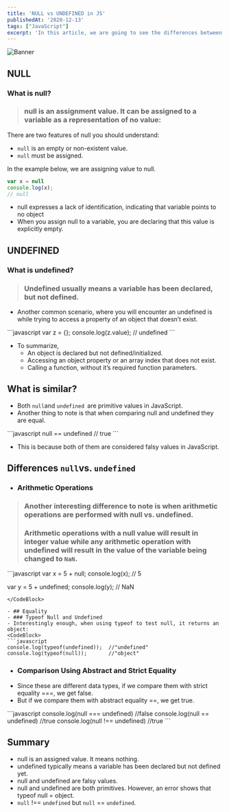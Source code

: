 ```yaml
---
title: 'NULL vs UNDEFINED in JS'
publishedAt: '2020-12-13'
tags: ["JavaScript"]
excerpt: 'In this article, we are going to see the differences between null & undefined in javascript'
---
```


![Banner](static/images/blog/null_undefined.png)

## NULL
### What is null?
> ### null is an assignment value. It can be assigned to a variable as a representation of no value:

There are two features of null you should understand:
- `null` is an empty or non-existent value.
- `null` must be assigned.

In the example below, we are assigning value to null.
<CodeBlock>
```javascript
var x = null
console.log(x);
// null 
```
</CodeBlock>

- null expresses a lack of identification, indicating that variable points to no object
- When you assign null to a variable, you are declaring that this value is explicitly empty.

## UNDEFINED
### What is undefined?
> ### Undefined usually means a variable has been declared, but not defined.
- Another common scenario, where you will encounter an undefined is while trying to access a property of an object that doesn’t exist.

<CodeBlock>
```javascript
var z = {};
console.log(z.value);
// undefined
```
</CodeBlock>

- To summarize,
   - An object is declared but not defined/initialized.
   - Accessing an object property or an array index that does not exist.
   - Calling a function, without it’s required function parameters.

## What is similar?
- Both `null`and `undefined `are primitive values in JavaScript. 
- Another thing to note is that when comparing null and undefined they are equal. 
<CodeBlock>
```javascript
null == undefined
// true
```
</CodeBlock>

- This is because both of them are considered falsy values in JavaScript.

## Differences `null`vs. `undefined`
- ### Arithmetic Operations
> ### Another interesting difference to note is when arithmetic operations are performed with null vs. undefined.   
> ### Arithmetic operations with a null value will result in integer value while any arithmetic operation with undefined will result in the value of the variable being changed to `NaN`.

<CodeBlock>
```javascript
var x = 5 + null;
console.log(x);
// 5

var y = 5 + undefined;
console.log(y);
// NaN 
```
</CodeBlock>

- ## Equality
- ### Typeof Null and Undefined
- Interestingly enough, when using typeof to test null, it returns an object:
<CodeBlock>
```javascript
console.log(typeof(undefined));  //"undefined"
console.log(typeof(null));       //"object"
```
</CodeBlock>

- ### Comparison Using Abstract and Strict Equality
- Since these are different data types, if we compare them with strict equality ===, we get false.
- But if we compare them with abstract equality ==, we get true.

<CodeBlock>
```javascript
console.log(null === undefined)    //false
console.log(null == undefined)     //true
console.log(null !== undefined)    //true
```
</CodeBlock>

 ## Summary
- null is an assigned value. It means nothing.
- undefined typically means a variable has been declared but not defined yet.
- null and undefined are falsy values.
- null and undefined are both primitives. However, an error shows that typeof null = object.
- `null` !== `undefined` but `null` == `undefined`.